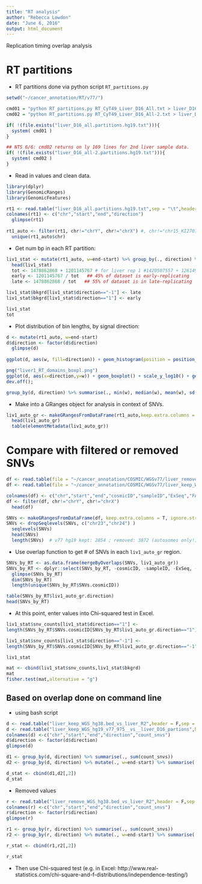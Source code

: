 ```yaml
---
title: "RT analysis"
author: "Rebecca Lowdon"
date: "June 6, 2016"
output: html_document
---
```


Replication timing overlap analysis

# RT partitions
* RT partitions done via python script `RT_partitions.py`

```r
setwd("~/cancer_annotation/RT/v77/")

cmd01 = "python RT_partitions.py RT_CyT49_Liver_D16_All.txt > liver_D16_all.partitions.hg19.txt"
cmd02 = "python RT_partitions.py RT_CyT49_Liver_D16_All-2.txt > liver_D16_all-2.partitions.hg19.txt"

if( !(file.exists("liver_D16_all.partitions.hg19.txt"))){
  system( cmd01 )
}

## NTS 6/6: cmd02 returns on ly 169 lines for 2nd liver sample data.
if( !(file.exists("liver_D16_all-2.partitions.hg19.txt"))){
  system( cmd02 )
}
```

* Read in values and clean data.

```r
library(dplyr)
library(GenomicRanges)
library(GenomicFeatures)

rt1 <- read.table("liver_D16_all.partitions.hg19.txt",sep = "\t",header = F)
colnames(rt1) <- c("chr","start","end","direction")
  glimpse(rt1)
  
rt1_auto <- filter(rt1, chr!="chrY", chr!="chrX") #, chr!="chr15_KI270727v1_random")
  unique(rt1_auto$chr)
```

* Get num bp in each RT partition:

```r
liv1_stat <- mutate(rt1_auto, w=end-start) %>% group_by(., direction) %>% summarise(., sum(w))
  head(liv1_stat)
  tot <- 1478862868 + 1201145767 # for liver rep 1 #1420507557 + 1261494476 # for liver rep2 # 
  early <- 1201145767 / tot   ## 45% of dataset is early-replicating
  late <- 1478862868 / tot   ## 55% of dataset is in late-replicating

liv1_stat$bkgrd[liv1_stat$direction=="-1"] <- late
liv1_stat$bkgrd[liv1_stat$direction=="1"] <- early

liv1_stat
tot
```

* Plot distribution of bin lengths, by signal direction:

```r
d <- mutate(rt1_auto, w=end-start)
d$direction <- factor(d$direction)
  glimpse(d)
  
ggplot(d, aes(w, fill=direction)) + geom_histogram(position = position_dodge(), bins=100) 

png("liver1_RT_domains_boxpl.png")
ggplot(d, aes(x=direction,y=w)) + geom_boxplot() + scale_y_log10() + geom_jitter(alpha=0.4,width = 0.8) + theme_bw(base_size = 24) + ylab("Domain width") + xlab("RT domains")
dev.off();

group_by(d, direction) %>% summarise(., min(w), median(w), mean(w), sd(w), max(w))

```


* Make into a GRanges object for analysis in context of SNVs.

```r
liv1_auto_gr <- makeGRangesFromDataFrame(rt1_auto,keep.extra.columns = T)
  head(liv1_auto_gr)
  table(elementMetadata(liv1_auto_gr))
```


# Compare with filtered or removed SNVs

```r
df <- read.table(file = "~/cancer_annotation/COSMIC/WGSv77/liver_remove_WGS_hg19_v77_975.bed",header=F,sep="\t")
df <- read.table(file = "~/cancer_annotation/COSMIC/WGSv77/liver_keep_WGS_hg19_v77_975.bed",header=F,sep="\t")

colnames(df) <- c("chr","start","end","cosmicID","sampleID","ExSeq","FATHMM_score")
df <- filter(df, chr!="chrY", chr!="chrX")
  head(df)

SNVs <- makeGRangesFromDataFrame(df, keep.extra.columns = T, ignore.strand = T)
SNVs <- dropSeqlevels(SNVs, c("chr23","chr24") )
  seqlevels(SNVs)
  head(SNVs)
  length(SNVs)  # v77 hg19 kept: 2854 ; removed: 3872 (autosomes only!)
```

* Use overlap function to get # of SNVs in each `liv1_auto_gr` region.

```r
SNVs_by_RT <- as.data.frame(mergeByOverlaps(SNVs, liv1_auto_gr))
SNVs_by_RT <- dplyr::select(SNVs_by_RT, -cosmicID, -sampleID, -ExSeq, -FATHMM_score, -direction)
  glimpse(SNVs_by_RT)
  dim(SNVs_by_RT)
  length(unique(SNVs_by_RT$SNVs.cosmicID))

table(SNVs_by_RT$liv1_auto_gr.direction)
head(SNVs_by_RT)
```

* At this point, enter values into Chi-squared test in Excel.

```r
liv1_stat$snv_counts[liv1_stat$direction=="1"] <- 
length(SNVs_by_RT$SNVs.cosmicID[SNVs_by_RT$liv1_auto_gr.direction=="1"])/dim(SNVs_by_RT)[1]

liv1_stat$snv_counts[liv1_stat$direction=="-1"] <- 
length(SNVs_by_RT$SNVs.cosmicID[SNVs_by_RT$liv1_auto_gr.direction=="-1"])/dim(SNVs_by_RT)[1]

liv1_stat

mat <- cbind(liv1_stat$snv_counts,liv1_stat$bkgrd)
mat
fisher.test(mat,alternative = "g")

```


## Based on overlap done on command line
* using bash script

```r
d <- read.table("liver_keep_WGS_hg38.bed_vs_liver_R2",header = F,sep = "\t")
d <- read.table("liver_keep_WGS_hg19_v77_975__vs__liver_D16_partions",header = F)
colnames(d) <-c("chr","start","end","direction","count_snvs")
d$direction <- factor(d$direction)
glimpse(d)

d1 <- group_by(d, direction) %>% summarise(., sum(count_snvs))
d2 <- group_by(d, direction) %>% mutate(., w=end-start) %>% summarise(., sum(w))

d_stat <- cbind(d1,d2[,2])
d_stat
```

* Removed values

```r
r <- read.table("liver_remove_WGS_hg38.bed_vs_liver_R2",header = F,sep = "\t")
colnames(r) <-c("chr","start","end","direction","count_snvs")
r$direction <- factor(r$direction)
glimpse(r)

r1 <- group_by(r, direction) %>% summarise(., sum(count_snvs))
r2 <- group_by(r, direction) %>% mutate(., w=end-start) %>% summarise(., sum(w))

r_stat <- cbind(r1,r2[,2])

r_stat

```

* Then use Chi-squared test (e.g. in Excel: http://www.real-statistics.com/chi-square-and-f-distributions/independence-testing/)
